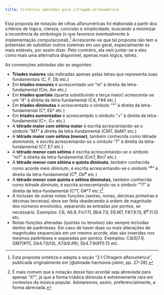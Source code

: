 ```yaml
---
title: Critérios adotados para cifragem alfanumérica
---
```


Esta proposta de notação de cifras alfanuméricas foi elaborada a partir dos critérios de lógica, clareza, concisão e simplicidade, buscando a minimizar a incoerência da simbologia (o que favorece eventualmente à implementação computacional).^[Esta proposta sintetiza e adapta a seção "2.1 Cifragem alfanumérica", publicada originalmente em [@almada-harmonia-jobim, pp. 27-28].] Acrescente-se que tal proposta não tem a pretensão de substituir outros sistemas em uso geral, especialmente os mais estáveis, por assim dizer. Pelo contrário, ela vem juntar-se a eles como mais uma alternativa disponível, apenas mais lógica, talvez.

As convenções adotadas são as seguintes:

- **Tríades maiores** são indicadas apenas pelas letras que representa suas fundamentais (C, F, Db etc.)
- Em **tríades menores** é acrescentado um "m" à direita da letra-fundamental (Cm, Am etc.)
- Em **tríades quartais** (quarta substituindo a terça maior) acrescenta-se um "4" à direita da letra-fundamental (C4, F#4  etc.)
- Em **tríades diminutas** é acrescentado o símbolo "°" à direita da letra-fundamental (C°, Eb° etc.)
- Em **tríades aumentadas** é acrescentado o símbolo "+" à direita da letra-fundamental (C+, G+ etc.)
- A **tétrade maior com sétima maior** é escrita acrescentando-se o símbolo "M7" à direita da letra-fundamental (CM7, AbM7 etc.)   
- A **tétrade maior com sétima (menor)**, também conhecida como tétrade *dominante*, é escrita acrescentando-se o símbolo "7" à direita da letra-fundamental (C7, E7 etc.)     
- A **tétrade menor com sétima** é escrita acrescentando-se o símbolo "m7" à direita da letra-fundamental (Cm7, Bm7 etc.)        
- A **tétrade menor com sétima e quinta diminuta**, também conhecida como acorde *meio diminuto*, é escrita acrescentando-se o símbolo "^ø^" à direita da letra-fundamental (C^ø^, Db^ø^  etc.)   
- A **tétrade menor com quinta e sétima diminutas**, também conhecida como *tétrade diminuta*, é escrita acrescentando-se o símbolo "°7" à direita da letra-fundamental (C°7, G#°7 etc.)^[É mais comum que a notação desse tipo acordal seja abreviada para apenas "X°", já que a forma triádica diminuta é extremamente rara em contextos da música popular. Adotaremos, assim, preferencialmente, a forma abreviada.]
- A inclusão de outras notas-funções (sextas, nonas, décimas primeiras e décimas terceiras) deve ser feita obedecendo à ordem de magnitude dos números envolvidos, separando as entradas por pontos, se necessário. Exemplos: C6, A6.9, Fm7.11, Bb4.7.9, E6.M7, F#7.9.13, B^ø^.11.13 etc.
- Notas-funções alteradas (quintas ou tensões) são sempre incluídas dentro de parênteses. Em caso de haver duas ou mais alterações de magnitudes sequenciais em um mesmo acorde, elas são inseridas nos mesmos parênteses e separadas por pontos. Exemplos: C(b5)7.9, GM7(#11), Db4.7(b13), A7(b9.#9), Eb4.7.9(#11).13 etc.   
